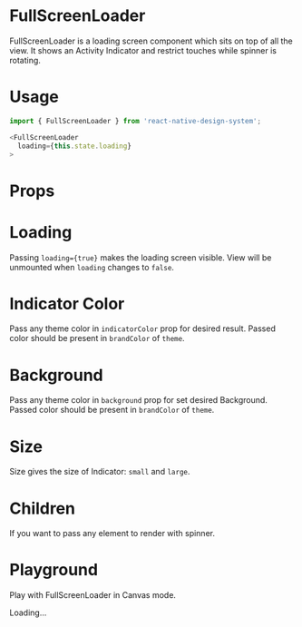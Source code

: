 
<Meta title="FullScreenLoader" component={FullScreenLoader} />

# FullScreenLoader
FullScreenLoader is a loading screen component which sits on top of all the view. It shows an Activity Indicator and restrict touches while spinner is rotating.

# Usage
```js
import { FullScreenLoader } from 'react-native-design-system';

<FullScreenLoader 
  loading={this.state.loading}
>
```

# Props
<Props of={FullScreenLoader} />

# Loading
Passing `loading={true}` makes the loading screen visible. View will be unmounted when `loading` changes to `false`.

# Indicator Color
Pass any theme color in `indicatorColor` prop for desired result. Passed color should be present in `brandColor` of `theme`.

# Background
Pass any theme color in `background` prop for set desired Background. Passed color should be present in `brandColor` of `theme`.

# Size
Size gives the size of Indicator: `small` and `large`.

# Children
If you want to pass any element to render with spinner.

# Playground
Play with FullScreenLoader in Canvas mode.

<Preview>
  <Story name="playground" parameters={{ decorators: [withKnobs] }}>
    <View style={{ height: 480, width: 270}}>
      <FullScreenLoader 
        loading={boolean('loading', true)}
        size={select('size', ['small', 'large'])}
        background={select('background', ['primary', 'secondary', 'tertiary', 'disabled', 'semitransparent'], 'semitransparent')}
        indicatorColor={color('indicatorColor', '#1e88e5')}
      >
      <Text>Loading...</Text>
      </FullScreenLoader>
    </View>
  </Story>
</Preview>
